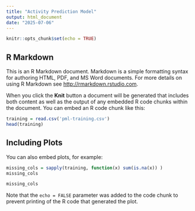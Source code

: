 ```yaml
---
title: "Activity Prediction Model"
output: html_document
date: "2025-07-06"
---
```


```r
knitr::opts_chunk$set(echo = TRUE)
```

## R Markdown

This is an R Markdown document. Markdown is a simple formatting syntax for authoring HTML, PDF, and MS Word documents. For more details on using R Markdown see <http://rmarkdown.rstudio.com>.

When you click the **Knit** button a document will be generated that includes both content as well as the output of any embedded R code chunks within the document. You can embed an R code chunk like this:

```r
training = read.csv('pml-training.csv')
head(training)
```

## Including Plots

You can also embed plots, for example:

```r
missing_cols = sapply(training, function(x) sum(is.na(x)) )
missing_cols
```

```r
missing_cols
```

Note that the `echo = FALSE` parameter was added to the code chunk to prevent printing of the R code that generated the plot.
